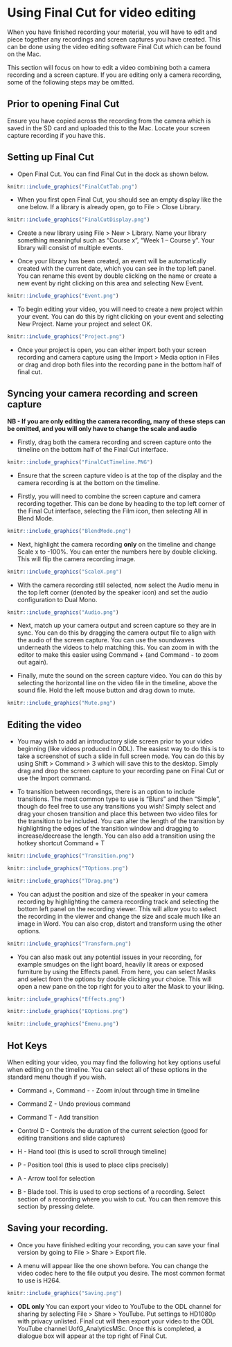# Using Final Cut for video editing

When you have finished recording your material, you will have to edit and piece together any recordings and screen captures you have created. This can be done using the video editing software Final Cut which can be found on the Mac. 

This section will focus on how to edit a video combining both a camera recording and a screen capture. If you are editing only a camera recording, some of the following steps may be omitted. 

## Prior to opening Final Cut

Ensure you have copied across the recording from the camera which is saved in the SD card and uploaded this to the Mac. Locate your screen capture recording if you have this. 

## Setting up Final Cut

- Open Final Cut. You can find Final Cut in the dock as shown below.

```r
knitr::include_graphics("FinalCutTab.png")
```

- When you first open Final Cut, you should see an empty display like the one below. If a library is already open, go to File > Close Library.

```r
knitr::include_graphics("FinalCutDisplay.png")
```

- Create a new library using File > New > Library. Name your library something meaningful such as “Course x”, “Week 1 – Course y”. Your library will consist of multiple events.

- Once your library has been created, an event will be automatically created with the current date, which you can see in the top left panel. You can rename this event by double clicking on the name or create a new event by right clicking on this area and selecting New Event.

```r
knitr::include_graphics("Event.png")
```

- To begin editing your video, you will need to create a new project within your event. You can do this by right clicking on your event and selecting New Project. Name your project and select OK.

```r
knitr::include_graphics("Project.png")
```

- Once your project is open, you can either import both your screen recording and camera capture using the Import > Media option in Files or drag and drop both files into the recording pane in the bottom half of final cut.

## Syncing your camera recording and screen capture

**NB - If you are only editing the camera recording, many of these steps can be omitted, and you will only have to change the scale and audio**

- Firstly, drag both the camera recording and screen capture onto the timeline on the bottom half of the Final Cut interface.

```r
knitr::include_graphics("FinalCutTimeline.PNG")
```

- Ensure that the screen capture video is at the top of the display and the camera recording is at the bottom on the timeline.

- Firstly, you will need to combine the screen capture and camera recording together. This can be done by heading to the top left corner of the Final Cut interface, selecting the Film icon, then selecting All in Blend Mode. 

```r
knitr::include_graphics("BlendMode.png")
```

- Next, highlight the camera recording **only** on the timeline and change Scale x to -100%. You can enter the numbers here by double clicking. This will flip the camera recording image.

```r
knitr::include_graphics("ScaleX.png")
```

- With the camera recording still selected, now select the Audio menu in the top left corner (denoted by the speaker icon) and set the audio configuration to Dual Mono. 

```r
knitr::include_graphics("Audio.png")
```

- Next, match up your camera output and screen capture so they are in sync. You can do this by dragging the camera output file to align with the audio of the screen capture. You can use the soundwaves underneath the videos to help matching this. You can zoom in with the editor to make this easier using Command + (and Command - to zoom out again).

- Finally, mute the sound on the screen capture video. You can do this by selecting the horizontal line on the video file in the timeline, above the sound file. Hold the left mouse button and drag down to mute. 

```r
knitr::include_graphics("Mute.png")
```


## Editing the video

- You may wish to add an introductory slide screen prior to your video beginning (like videos produced in ODL). The easiest way to do this is to take a screenshot of such a slide in full screen mode. You can do this by using Shift > Command > 3 which will save this to the desktop. Simply drag and drop the screen capture to your recording pane on Final Cut or use the Import command. 

- To transition between recordings, there is an option to include transitions. The most common type to use is “Blurs” and then “Simple”, though do feel free to use any transitions you wish! Simply select and drag your chosen transition and place this between two video files for the transition to be included. You can alter the length of the transition by highlighting the edges of the transition window and dragging to increase/decrease the length.  You can also add a transition using the hotkey shortcut Command + T

```r
knitr::include_graphics("Transition.png")
```

```r
knitr::include_graphics("TOptions.png")
```

```r
knitr::include_graphics("TDrag.png")
```

- You can adjust the position and size of the speaker in your camera recording by highlighting the camera recording track and selecting the bottom left panel on the recording viewer. This will allow you to select the recording in the viewer and change the size and scale much like an image in Word. You can also crop, distort and transform using the other options. 

```r
knitr::include_graphics("Transform.png")
```

- You can also mask out any potential issues in your recording, for example smudges on the light board, heavily lit areas or exposed furniture by using the Effects panel. From here, you can select Masks and select from the options by double clicking your choice. This will open a new pane on the top right for you to alter the Mask to your liking. 

```r
knitr::include_graphics("Effects.png")
```

```r
knitr::include_graphics("EOptions.png")
```

```r
knitr::include_graphics("Emenu.png")
```

## Hot Keys

When editing your video, you may find the following hot key options useful when editing on the timeline. You can select all of these options in the standard menu though if you wish.

- Command +, Command - - Zoom in/out through time in timeline

- Command Z - Undo previous command 

- Command T - Add transition

- Control D - Controls the duration of the current selection (good for editing transitions and slide captures)

- H - Hand tool (this is used to  scroll through timeline)

- P - Position tool (this is used to place clips precisely)

- A - Arrow tool for selection

- B - Blade tool. This is used to crop sections of a recording. Select section of a recording where you wish to cut. You can then remove this section by pressing delete. 

## Saving your recording.

- Once you have finished editing your recording, you can save your final version by going to File > Share > Export file. 

- A menu will appear like the one shown before. You can change the video codec here to the file output you desire. The most common format to use is H264. 

```r
knitr::include_graphics("Saving.png")
```

- **ODL only** You can export your video to YouTube to the ODL channel for sharing by selecting File > Share > YouTube. Put settings to HD1080p with privacy unlisted. Final cut will then export your video to the ODL YouTube channel UofG_AnalyticsMSc. Once this is completed, a dialogue box will appear at the top right of Final Cut. 
